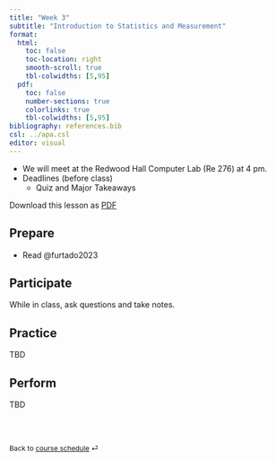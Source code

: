 ```yaml
---
title: "Week 3"
subtitle: "Introduction to Statistics and Measurement"
format: 
  html:
    toc: false
    toc-location: right
    smooth-scroll: true
    tbl-colwidths: [5,95]
  pdf:
    toc: false
    number-sections: true
    colorlinks: true
    tbl-colwidths: [5,95]
bibliography: references.bib
csl: ../apa.csl
editor: visual
---
```


::: callout-important
-   We will meet at the Redwood Hall Computer Lab (Re 276) at 4 pm.
-   Deadlines (before class)
    -   Quiz and Major Takeaways

Download this lesson as [PDF](week-3.pdf)
:::

## Prepare

-   Read @furtado2023

## Participate

While in class, ask questions and take notes.

## Practice

TBD

## Perform

TBD

<br><br>

::: {style="font-size: 0.875em;"}
Back to [course schedule](/ "Course schedule") ⏎
:::
